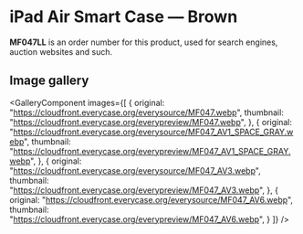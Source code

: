 
# iPad Air Smart Case — Brown

<Callout type='info' emoji='👉🏻'>**MF047LL** is an order number for this product, used for search engines, auction websites and such.</Callout>

## Image gallery

<GalleryComponent
    images={[
      {
        original: "https://cloudfront.everycase.org/everysource/MF047.webp",
        thumbnail: "https://cloudfront.everycase.org/everypreview/MF047.webp",
      },
      {
        original: "https://cloudfront.everycase.org/everysource/MF047_AV1_SPACE_GRAY.webp",
        thumbnail: "https://cloudfront.everycase.org/everypreview/MF047_AV1_SPACE_GRAY.webp",
      },
      {
        original: "https://cloudfront.everycase.org/everysource/MF047_AV3.webp",
        thumbnail: "https://cloudfront.everycase.org/everypreview/MF047_AV3.webp",
      },
      {
        original: "https://cloudfront.everycase.org/everysource/MF047_AV6.webp",
        thumbnail: "https://cloudfront.everycase.org/everypreview/MF047_AV6.webp",
      }
    ]}
  />

